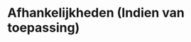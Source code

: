 # Afhankelijkheden (Indien van toepassing)

<!--
Protocols waarnaar in dit protocol verwezen wordt: bv SIP_xxx
Protocols die verwijzen naar dit protocol: bv SVP_xxx
-->


